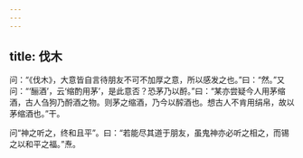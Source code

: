 ```yaml
---
---
---
```

title: 伐木
---







问：“《伐木》，大意皆自言待朋友不可不加厚之意，所以感发之也。”曰：“然。”又问：“‘酾酒’，云‘缩酌用茅’，是此意否？恐茅乃以酹。”曰：“某亦尝疑今人用茅缩酒，古人刍狗乃酹酒之物。则茅之缩酒，乃今以醡酒也。想古人不肯用绢帛，故以茅缩酒也。”干。

问“神之听之，终和且平”。曰：“若能尽其道于朋友，虽鬼神亦必听之相之，而锡之以和平之福。”焘。